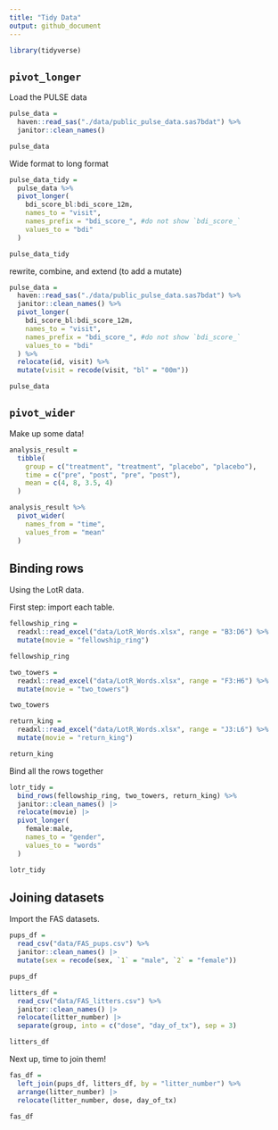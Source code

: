```yaml
---
title: "Tidy Data"
output: github_document
---
```


```r
library(tidyverse)
```

## `pivot_longer`

Load the PULSE data

```r
pulse_data = 
  haven::read_sas("./data/public_pulse_data.sas7bdat") %>%
  janitor::clean_names()

pulse_data
```

Wide format to long format

```r
pulse_data_tidy = 
  pulse_data %>%
  pivot_longer(
    bdi_score_bl:bdi_score_12m,
    names_to = "visit",
    names_prefix = "bdi_score_", #do not show `bdi_score_`
    values_to = "bdi"
  )

pulse_data_tidy
```

rewrite, combine, and extend (to add a mutate)

```r
pulse_data = 
  haven::read_sas("./data/public_pulse_data.sas7bdat") %>%
  janitor::clean_names() %>%
  pivot_longer(
    bdi_score_bl:bdi_score_12m,
    names_to = "visit",
    names_prefix = "bdi_score_", #do not show `bdi_score_`
    values_to = "bdi"
  ) %>%
  relocate(id, visit) %>%
  mutate(visit = recode(visit, "bl" = "00m"))

pulse_data
```

## `pivot_wider`

Make up some data!

```r
analysis_result = 
  tibble(
    group = c("treatment", "treatment", "placebo", "placebo"),
    time = c("pre", "post", "pre", "post"),
    mean = c(4, 8, 3.5, 4)
  )

analysis_result %>%
  pivot_wider(
    names_from = "time",
    values_from = "mean"
  )
```

## Binding rows

Using the LotR data.

First step: import each table.

```r
fellowship_ring = 
  readxl::read_excel("data/LotR_Words.xlsx", range = "B3:D6") %>%
  mutate(movie = "fellowship_ring")

fellowship_ring

two_towers = 
  readxl::read_excel("data/LotR_Words.xlsx", range = "F3:H6") %>%
  mutate(movie = "two_towers")

two_towers

return_king = 
  readxl::read_excel("data/LotR_Words.xlsx", range = "J3:L6") %>%
  mutate(movie = "return_king")

return_king
```

Bind all the rows together

```r
lotr_tidy = 
  bind_rows(fellowship_ring, two_towers, return_king) %>%
  janitor::clean_names() |>
  relocate(movie) |>
  pivot_longer(
    female:male,
    names_to = "gender",
    values_to = "words"
  )

lotr_tidy
```

## Joining datasets

Import the FAS datasets.

```r
pups_df = 
  read_csv("data/FAS_pups.csv") %>%
  janitor::clean_names() |>
  mutate(sex = recode(sex, `1` = "male", `2` = "female"))

pups_df

litters_df = 
  read_csv("data/FAS_litters.csv") %>%
  janitor::clean_names() |>
  relocate(litter_number) |>
  separate(group, into = c("dose", "day_of_tx"), sep = 3)

litters_df
```

Next up, time to join them!

```r
fas_df =
  left_join(pups_df, litters_df, by = "litter_number") %>%
  arrange(litter_number) |>
  relocate(litter_number, dose, day_of_tx)

fas_df
```












